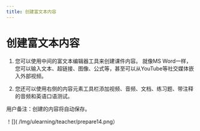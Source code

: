 ```yaml
--- 
title: 创建富文本内容
--- 
```



# 创建富文本内容 
 
 1. 您可以使用中间的富文本编辑器工具来创建课件内容。 就像MS Word一样，您可以输入文本、超链接、图像、公式等，甚至可以从YouTube等社交媒体嵌入外部视频。 
 
 2. 您还可以使用右侧的内容元素工具栏添加视频、音频、文档、练习题、带注释的音频和英语口语测试。 
 

 <Callout type="info" emoji="💡">
  用户备注：创建的内容将自动保存。 
</Callout>
 
 ！[]( /Img/ulearning/teacher/prepare14.png）


